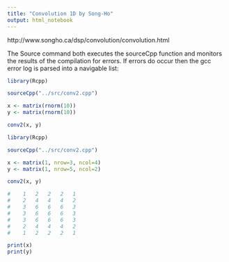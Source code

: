 ```yaml
---
title: "Convolution 1D by Song-Ho"
output: html_notebook
---
```


http://www.songho.ca/dsp/convolution/convolution.html

The Source command both executes the sourceCpp function and monitors the results of the compilation for errors. If errors do occur then the gcc error log is parsed into a navigable list:

```r
library(Rcpp)

sourceCpp("../src/conv2.cpp")

x <- matrix(rnorm(10))
y <- matrix(rnorm(10))

conv2(x, y)
```


```r
library(Rcpp)

sourceCpp("../src/conv2.cpp")

x <- matrix(1, nrow=3, ncol=4)
y <- matrix(1, nrow=5, ncol=2)

conv2(x, y)

#    1   2   2   2   1
#    2   4   4   4   2
#    3   6   6   6   3
#    3   6   6   6   3
#    3   6   6   6   3
#    2   4   4   4   2
#    1   2   2   2   1
```


```r
print(x)
print(y)
```

